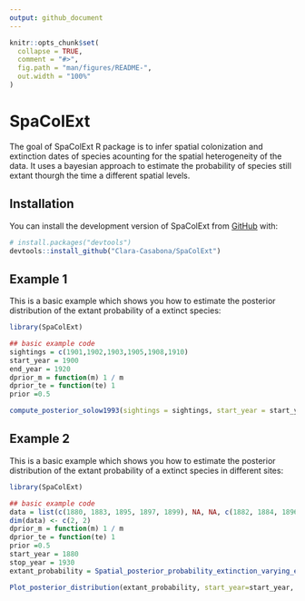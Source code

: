 ```yaml
---
output: github_document
---
```


<!-- README.md is generated from README.Rmd. Please edit that file -->

```r
knitr::opts_chunk$set(
  collapse = TRUE,
  comment = "#>",
  fig.path = "man/figures/README-",
  out.width = "100%"
)
```

# SpaColExt

<!-- badges: start -->
<!-- badges: end -->

The goal of SpaColExt R package is to infer spatial colonization and extinction dates of species acounting for the spatial heterogeneity of the data.
It uses a bayesian approach to estimate the probability of species still extant thourgh the time a different spatial levels.

## Installation

You can install the development version of SpaColExt from [GitHub](https://github.com/) with:

``` r
# install.packages("devtools")
devtools::install_github("Clara-Casabona/SpaColExt")
```

## Example 1 
 
This is a basic example which shows you how to estimate the posterior distribution of the extant probability of a extinct species:

```r
library(SpaColExt)

## basic example code
sightings = c(1901,1902,1903,1905,1908,1910)
start_year = 1900
end_year = 1920
dprior_m = function(m) 1 / m
dprior_te = function(te) 1
prior =0.5

compute_posterior_solow1993(sightings = sightings, start_year = start_year, end_year = end_year, dprior_m = dprior_m , dprior_te = dprior_te, prior = prior)
```


## Example 2 
 
This is a basic example which shows you how to estimate the posterior distribution of the extant probability of a extinct species in different sites:

```r
library(SpaColExt)

## basic example code
data = list(c(1880, 1883, 1895, 1897, 1899), NA, NA, c(1882, 1884, 1896, 1898))
dim(data) <- c(2, 2)
dprior_m = function(m) 1 / m
dprior_te = function(te) 1
prior =0.5
start_year = 1880
stop_year = 1930
extant_probability = Spatial_posterior_probability_extinction_varying_end_year(data, start_year=start_year, stop_year=stop_year);extant_probability

Plot_posterior_distribution(extant_probability, start_year=start_year, stop_year=stop_year)
```


